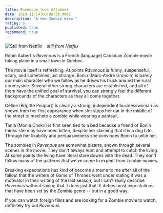 ```yaml
---
title: Ravenous (Les Affamés)
date: 2019-11-14T00:00:00.000Z
description: "A new Zombie view."
rating: 6
published: true
recommend: true
---
```


![Still from Netflix](./Ravenous.webp)
&nbsp;&nbsp;&nbsp;_still from Netflix_

Robin Aubert's _Ravenous_ is a French (language) Canadian Zombie movie taking place in a small town in Quebec.

The movie itself is refreshing. At points _Ravenous_ is funny, suspenseful, scary, and sometimes just strange. Bonin (Marc-André Grondin) is barely our main character who we follow as he drives his truck around the rural countryside. Several other strong characters are established, and all of them have the unified goal of survival, you can strongly feel the different backgrounds of the characters as they all come together.

Céline (Brigitte Poupart) is clearly a strong, independent businesswoman as shown from her first appearance when she stops her car in the middle of the street to machete a zombie while wearing a pantsuit.

Tania (Monia Chokri) is first seen tied to a bed because a friend of Bonin thinks she may have been bitten, despite her claiming that it is a dog bite. Through her likability and persuasiveness she convinces Bonin to untie her.

The zombies in _Ravenous_ are somewhat bizarre, shown through several scenes in the movie. They don't always hunt and attempt to catch the living. At some points the living have literal stare downs with the dead. They don't follow many of the patterns that we've come to expect from zombie movies.

Breaking expectations has kind of become a meme to me after all of the fallout that the writers of Game of Thrones went under stating it was a motivator in their writing of the last season, but I can't really describe _Ravenous_ without saying that it does just that. It defies most expectations that have been set by the Zombie genre -- but in a good way.

If you can watch foreign films and are looking for a Zombie movie to watch, definitely try out _Ravenous_.

